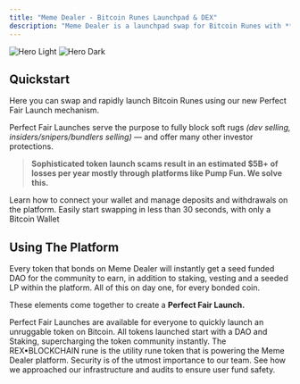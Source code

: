 ```yaml
---
title: "Meme Dealer - Bitcoin Runes Launchpad & DEX"
description: "Meme Dealer is a launchpad swap for Bitcoin Runes with **advanced rug protections** baked into each token launch."
---
```


<img
  className="block dark:hidden"
  src="/images/hero-light.png"
  alt="Hero Light"
/>
<img
  className="hidden dark:block"
  src="/images/hero-dark.png"
  alt="Hero Dark"
/>

## Quickstart

Here you can swap and rapidly launch Bitcoin Runes using our new Perfect Fair Launch mechanism. 

Perfect Fair Launches serve the purpose to fully block soft rugs _(dev selling, insiders/snipers/bundlers selling)_ — and offer many other investor protections. 

>**Sophisticated token launch scams result in an estimated $5B+ of losses per year mostly through platforms like Pump Fun. We solve this.**

<CardGroup cols={2}>
  <Card
    title="Manage Wallet"
    icon="wallet"
    href="/manage-wallet"
  >
    Learn how to connect your wallet and manage deposits and withdrawals on the platform.
  </Card>
  <Card
    title="Swapping"
    icon="repeat"
    href="/essentials/swapping"
  >
    Easily start swapping in less than 30 seconds, with only a Bitcoin Wallet
  </Card>
</CardGroup>

## Using The Platform

Every token that bonds on Meme Dealer will instantly get a seed funded DAO for the community to earn, in addition to staking, vesting and a seeded LP within the platform. All of this on day one, for every bonded coin. 

These elements come together to create a **Perfect Fair Launch.** 

<CardGroup cols={2}>
  <Card
    title="Token Launches"
    icon="rocket-launch"
    href="/essentials/launches"
  >
    Perfect Fair Launches are available for everyone to quickly launch an unruggable token on Bitcoin.
  </Card>
  <Card
    title="Staking/DAOs"
    icon="coin"
    href="/essentials/staking"
  >
    All tokens launched start with a DAO and Staking, supercharging the token community instantly.
  </Card>
  <Card
    title="$REX Token"
    icon="t-rex"
    href="/essentials/rex"
  >
    The REX•BLOCKCHAIN rune is the utility rune token that is powering the Meme Dealer platform.
  </Card>
  <Card
    title="Platform Security"
    icon="binary-lock"
    href="/essentials/security"
  >
    Security is of the utmost importance to our team. See how we approached our infrastructure and audits to ensure user fund safety.
  </Card>
</CardGroup>
